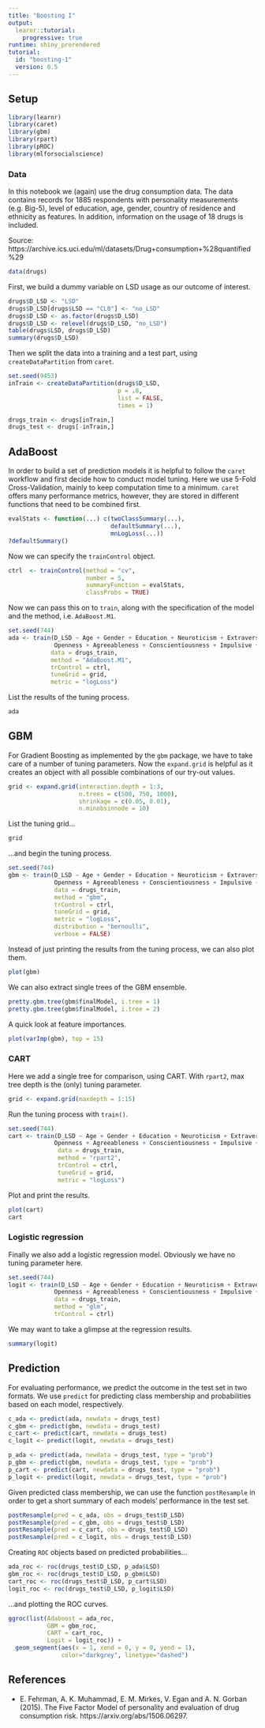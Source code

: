 ```yaml
---
title: "Boosting I"
output: 
  learnr::tutorial:
    progressive: true
runtime: shiny_prerendered
tutorial:
  id: "boosting-1"
  version: 0.5
---
```


## Setup

```r
library(learnr)
library(caret)
library(gbm)
library(rpart)
library(pROC)
library(mlforsocialscience)
```

### Data

In this notebook we (again) use the drug consumption data. The data contains records for 1885 respondents with personality measurements (e.g. Big-5), level of education, age, gender, country of residence and ethnicity as features. In addition, information on the usage of 18 drugs is included. 

Source: https://archive.ics.uci.edu/ml/datasets/Drug+consumption+%28quantified%29

```r
data(drugs)
```

First, we build a dummy variable on LSD usage as our outcome of interest.

```r
drugs$D_LSD <- "LSD"
drugs$D_LSD[drugs$LSD == "CL0"] <- "no_LSD"
drugs$D_LSD <- as.factor(drugs$D_LSD)
drugs$D_LSD <- relevel(drugs$D_LSD, "no_LSD")
table(drugs$LSD, drugs$D_LSD)
summary(drugs$D_LSD)
```

Then we split the data into a training and a test part, using `createDataPartition` from `caret`.

```r
set.seed(9453)
inTrain <- createDataPartition(drugs$D_LSD, 
                               p = .8, 
                               list = FALSE, 
                               times = 1)

drugs_train <- drugs[inTrain,]
drugs_test <- drugs[-inTrain,]
```

## AdaBoost

In order to build a set of prediction models it is helpful to follow the `caret` workflow and first decide how to conduct model tuning. Here we use 5-Fold Cross-Validation, mainly to keep computation time to a minimum. `caret` offers many performance metrics, however, they are stored in different functions that need to be combined first.

```r
evalStats <- function(...) c(twoClassSummary(...),
                             defaultSummary(...),
                             mnLogLoss(...))
?defaultSummary()
```

Now we can specify the `trainControl` object.

```r
ctrl  <- trainControl(method = "cv",
                      number = 5,
                      summaryFunction = evalStats,
                      classProbs = TRUE)
```

<!-- As a first method we try out AdaBoost as implemented in the `fastAdaboost` package. Specifically, Adaboost.M1 will be used with three try-out values for the number of iterations. -->

<!-- ```{r} -->
<!-- grid <- expand.grid(nIter = c(50, 100, 150), -->
<!--                     method = "Adaboost.M1") -->
<!-- ``` -->

Now we can pass this on to `train`, along with the specification of the model and the method, i.e. `AdaBoost.M1`. 

```r
set.seed(744)
ada <- train(D_LSD ~ Age + Gender + Education + Neuroticism + Extraversion +
             Openness + Agreeableness + Conscientiousness + Impulsive + SS,
            data = drugs_train,
            method = "AdaBoost.M1",
            trControl = ctrl,
            tuneGrid = grid,
            metric = "logLoss")
```

List the results of the tuning process.

```r
ada
```

## GBM

For Gradient Boosting as implemented by the `gbm` package, we have to take care of a number of tuning parameters. Now the `expand.grid` is helpful as it creates an object with all possible combinations of our try-out values.

```r
grid <- expand.grid(interaction.depth = 1:3,
                    n.trees = c(500, 750, 1000), 
                    shrinkage = c(0.05, 0.01),
                    n.minobsinnode = 10)
```

List the tuning grid...

```r
grid
```

...and begin the tuning process.

```r
set.seed(744)
gbm <- train(D_LSD ~ Age + Gender + Education + Neuroticism + Extraversion +
             Openness + Agreeableness + Conscientiousness + Impulsive + SS,
             data = drugs_train,
             method = "gbm",
             trControl = ctrl,
             tuneGrid = grid,
             metric = "logLoss",
             distribution = "bernoulli",
             verbose = FALSE)
```

Instead of just printing the results from the tuning process, we can also plot them.

```r
plot(gbm)
```

We can also extract single trees of the GBM ensemble.

```r
pretty.gbm.tree(gbm$finalModel, i.tree = 1)
pretty.gbm.tree(gbm$finalModel, i.tree = 2)
```

A quick look at feature importances.

```r
plot(varImp(gbm), top = 15)
```

### CART

Here we add a single tree for comparison, using CART. With `rpart2`, max tree depth is the (only) tuning parameter.

```r
grid <- expand.grid(maxdepth = 1:15)
```

Run the tuning process with `train()`.

```r
set.seed(744)
cart <- train(D_LSD ~ Age + Gender + Education + Neuroticism + Extraversion +
             Openness + Agreeableness + Conscientiousness + Impulsive + SS,
              data = drugs_train,
              method = "rpart2",
              trControl = ctrl,
              tuneGrid = grid,
              metric = "logLoss")
```

Plot and print the results.

```r
plot(cart)
cart
```

### Logistic regression

Finally we also add a logistic regression model. Obviously we have no tuning parameter here.

```r
set.seed(744)
logit <- train(D_LSD ~ Age + Gender + Education + Neuroticism + Extraversion +
             Openness + Agreeableness + Conscientiousness + Impulsive + SS,
             data = drugs_train,
             method = "glm",
             trControl = ctrl)
```

We may want to take a glimpse at the regression results.

```r
summary(logit)
```

## Prediction

For evaluating performance, we predict the outcome in the test set in two formats. We use `predict` for predicting class membership and probabilities based on each model, respectively.

```r
c_ada <- predict(ada, newdata = drugs_test)
c_gbm <- predict(gbm, newdata = drugs_test)
c_cart <- predict(cart, newdata = drugs_test)
c_logit <- predict(logit, newdata = drugs_test)

p_ada <- predict(ada, newdata = drugs_test, type = "prob")
p_gbm <- predict(gbm, newdata = drugs_test, type = "prob")
p_cart <- predict(cart, newdata = drugs_test, type = "prob")
p_logit <- predict(logit, newdata = drugs_test, type = "prob")
```

Given predicted class membership, we can use the function `postResample` in order to get a short summary of each models' performance in the test set.

```r
postResample(pred = c_ada, obs = drugs_test$D_LSD)
postResample(pred = c_gbm, obs = drugs_test$D_LSD)
postResample(pred = c_cart, obs = drugs_test$D_LSD)
postResample(pred = c_logit, obs = drugs_test$D_LSD)
```

Creating `ROC` objects based on predicted probabilities...

```r
ada_roc <- roc(drugs_test$D_LSD, p_ada$LSD)
gbm_roc <- roc(drugs_test$D_LSD, p_gbm$LSD)
cart_roc <- roc(drugs_test$D_LSD, p_cart$LSD)
logit_roc <- roc(drugs_test$D_LSD, p_logit$LSD)
```

...and plotting the ROC curves.

```r
ggroc(list(Adaboost = ada_roc, 
           GBM = gbm_roc, 
           CART = cart_roc, 
           Logit = logit_roc)) +
  geom_segment(aes(x = 1, xend = 0, y = 0, yend = 1), 
               color="darkgrey", linetype="dashed")
```

## References

* E. Fehrman, A. K. Muhammad, E. M. Mirkes, V. Egan and A. N. Gorban (2015). The Five Factor Model of personality and evaluation of drug consumption risk. https://arxiv.org/abs/1506.06297.
